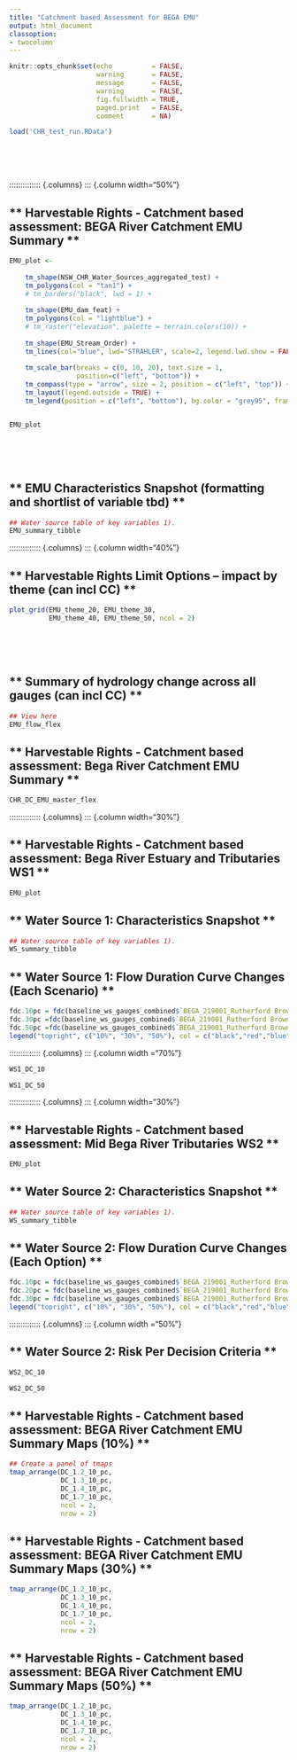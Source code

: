 ```yaml
---
title: "Catchment based Assessment for BEGA EMU"
output: html_document
classoption:
- twocolumn
---
```



```r

knitr::opts_chunk$set(echo          = FALSE, 
                      warning       = FALSE, 
                      message       = FALSE, 
                      warning       = FALSE, 
                      fig.fullwidth = TRUE, 
                      paged.print   = FALSE, 
                      comment       = NA)

load('CHR_test_run.RData')

```

\
\
\

:::::::::::::: {.columns}
::: {.column width="50%"}

## ** Harvestable Rights - Catchment based assessment: BEGA River Catchment EMU Summary **
```r

EMU_plot <- 
    
    tm_shape(NSW_CHR_Water_Sources_aggregated_test) +
    tm_polygons(col = "tan1") +
    # tm_borders("black", lwd = 1) +
    
    tm_shape(EMU_dam_feat) +
    tm_polygons(col = "lightblue") +
    # tm_raster("elevation", palette = terrain.colors(10)) +
    
    tm_shape(EMU_Stream_Order) +
    tm_lines(col="blue", lwd="STRAHLER", scale=2, legend.lwd.show = FALSE) +
    
    tm_scale_bar(breaks = c(0, 10, 20), text.size = 1,
                 position=c("left", "bottom")) +
    tm_compass(type = "arrow", size = 2, position = c("left", "top")) +
    tm_layout(legend.outside = TRUE) +
    tm_legend(position = c("left", "bottom"), bg.color = "grey95", frame = TRUE)


EMU_plot

```

\
\
\

## ** EMU Characteristics Snapshot (formatting and shortlist of variable tbd) **

```r

## Water source table of key variables 1).
EMU_summary_tibble


```


:::::::::::::: {.columns}
::: {.column width="40%"}


## ** Harvestable Rights Limit Options – impact by theme  (can incl CC) **
```r

plot_grid(EMU_theme_20, EMU_theme_30,
          EMU_theme_40, EMU_theme_50, ncol = 2)


```

\
\
\

## ** Summary of hydrology change across all gauges  (can incl CC) **

```r

## View here
EMU_flow_flex

```


\newpage


## ** Harvestable Rights - Catchment based assessment: Bega River Catchment EMU Summary **

```r

CHR_DC_EMU_master_flex

```


\newpage


:::::::::::::: {.columns}
::: {.column width="30%"}


## ** Harvestable Rights - Catchment based assessment: Bega River Estuary and Tributaries WS1 **
```r

EMU_plot

```


## ** Water Source 1: Characteristics Snapshot **

```r

## Water source table of key variables 1).
WS_summary_tibble


```



## ** Water Source 1: Flow Duration Curve Changes (Each Scenario) **
```r

fdc.10pc = fdc(baseline_ws_gauges_combined$`BEGA_219001_Rutherford Brown Mtn`,    new = TRUE,  ylab = "Q ft3/s", cex = 0.8)
fdc.30pc =fdc(baseline_ws_gauges_combined$`BEGA_219001_Rutherford Brown Mtn_30%`, new = FALSE, col  = "red",     cex = 0.8)
fdc.50pc =fdc(baseline_ws_gauges_combined$`BEGA_219001_Rutherford Brown Mtn_50%`, new = FALSE, col  = "blue",    cex = 0.8)
legend("topright", c("10%", "30%", "50%"), col = c("black","red","blue"), lty = c(1,1,1))

```


:::::::::::::: {.columns}
::: {.column width ="70%"}

<!-- ## ** Water Source 1: Risk Per Decision Criteria ** -->
```r

WS1_DC_10

```


```r

WS1_DC_50

```




\newpage


:::::::::::::: {.columns}
::: {.column width="30%"}


## ** Harvestable Rights - Catchment based assessment: Mid Bega River Tributaries WS2 **
```r

EMU_plot

```


## ** Water Source 2: Characteristics Snapshot **

```r

## Water source table of key variables 1).
WS_summary_tibble 


```



## ** Water Source 2: Flow Duration Curve Changes (Each Option) **
```r

fdc.10pc = fdc(baseline_ws_gauges_combined$`BEGA_219001_Rutherford Brown Mtn`,     new = TRUE,  ylab = "Q ft3/s", cex = 0.8)
fdc.20pc = fdc(baseline_ws_gauges_combined$`BEGA_219001_Rutherford Brown Mtn_30%`, new = FALSE, col  = "red",     cex = 0.8)
fdc.30pc = fdc(baseline_ws_gauges_combined$`BEGA_219001_Rutherford Brown Mtn_50%`, new = FALSE, col  = "blue",    cex = 0.8)
legend("topright", c("10%", "30%", "50%"), col = c("black","red","blue"), lty = c(1,1,1))

```


:::::::::::::: {.columns}
::: {.column width ="50%"}

## ** Water Source 2: Risk Per Decision Criteria **
```r

WS2_DC_10

```

```r

WS2_DC_50

```


\newpage


\newpage

## ** Harvestable Rights - Catchment based assessment: BEGA River Catchment EMU Summary Maps (10%) **
```r

## Create a panel of tmaps
tmap_arrange(DC_1.2_10_pc,
             DC_1.3_10_pc,
             DC_1.4_10_pc,
             DC_1.7_10_pc,
             ncol = 2,
             nrow = 2)


```

\newpage


## ** Harvestable Rights - Catchment based assessment: BEGA River Catchment EMU Summary Maps (30%) **
```r

tmap_arrange(DC_1.2_10_pc,
             DC_1.3_10_pc,
             DC_1.4_10_pc,
             DC_1.7_10_pc,
             ncol = 2,
             nrow = 2)

```

\newpage


## ** Harvestable Rights - Catchment based assessment: BEGA River Catchment EMU Summary Maps (50%) **
```r

tmap_arrange(DC_1.2_10_pc,
             DC_1.3_10_pc,
             DC_1.4_10_pc,
             DC_1.7_10_pc,
             ncol = 2,
             nrow = 2)

```


